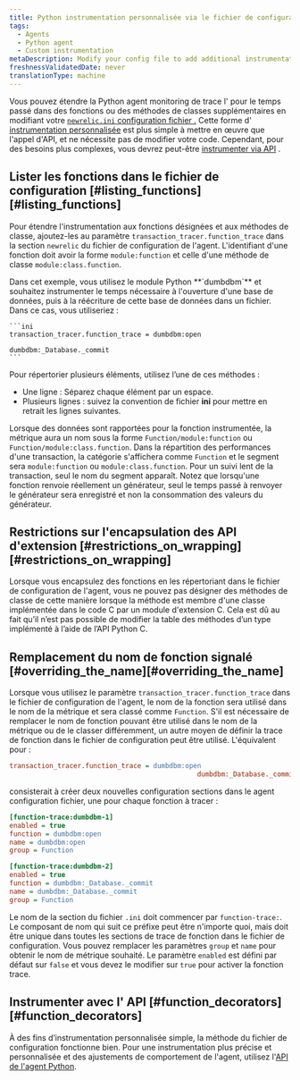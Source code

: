 ```yaml
---
title: Python instrumentation personnalisée via le fichier de configuration
tags:
  - Agents
  - Python agent
  - Custom instrumentation
metaDescription: Modify your config file to add additional instrumentation to a monitored application when using the Python agent.
freshnessValidatedDate: never
translationType: machine
---
```


Vous pouvez étendre la Python agent monitoring de trace l&apos; pour le temps passé dans des fonctions ou des méthodes de classes supplémentaires en modifiant votre [`newrelic.ini` configuration fichier .](/docs/apm/agents/python-agent/configuration/python-agent-configuration/#agent-configuration-file) Cette forme d&apos; [instrumentation personnalisée](/docs/python/python-custom-instrumentation) est plus simple à mettre en œuvre que l&apos;appel d&apos;API, et ne nécessite pas de modifier votre code. Cependant, pour des besoins plus complexes, vous devrez peut-être [instrumenter via API](/docs/python/python-instrumentation-by-api) .

## Lister les fonctions dans le fichier de configuration [#listing\_functions][#listing_functions]

Pour étendre l&apos;instrumentation aux fonctions désignées et aux méthodes de classe, ajoutez-les au paramètre `transaction_tracer.function_trace` dans la section `newrelic` du fichier de configuration de l&apos;agent. L&apos;identifiant d&apos;une fonction doit avoir la forme `module:function` et celle d&apos;une méthode de classe `module:class.function`.

<CollapserGroup>
  <Collapser id="dumdbm-example" title="Utilisation de dumbdbm">
    Dans cet exemple, vous utilisez le module Python <DNT>**`dumbdbm`**</DNT> et souhaitez instrumenter le temps nécessaire à l&apos;ouverture d&apos;une base de données, puis à la réécriture de cette base de données dans un fichier. Dans ce cas, vous utiliseriez :

    ```ini
    transaction_tracer.function_trace = dumbdbm:open
                                                   dumbdbm:_Database._commit
    ```
  </Collapser>
</CollapserGroup>

Pour répertorier plusieurs éléments, utilisez l’une de ces méthodes :

* Une ligne : Séparez chaque élément par un espace.
* Plusieurs lignes : suivez la convention de fichier <DNT>**ini**</DNT> pour mettre en retrait les lignes suivantes.

Lorsque des données sont rapportées pour la fonction instrumentée, la métrique aura un nom sous la forme `Function/module:function` ou `Function/module:class.function`. Dans la répartition des performances d&apos;une transaction, la catégorie s&apos;affichera comme `Function` et le segment sera `module:function` ou `module:class.function`. Pour un suivi lent de la transaction, seul le nom du segment apparaît. Notez que lorsqu&apos;une fonction renvoie réellement un générateur, seul le temps passé à renvoyer le générateur sera enregistré et non la consommation des valeurs du générateur.

## Restrictions sur l&apos;encapsulation des API d&apos;extension [#restrictions\_on\_wrapping][#restrictions_on_wrapping]

Lorsque vous encapsulez des fonctions en les répertoriant dans le fichier de configuration de l&apos;agent, vous ne pouvez pas désigner des méthodes de classe de cette manière lorsque la méthode est membre d&apos;une classe implémentée dans le code C par un module d&apos;extension C. Cela est dû au fait qu’il n’est pas possible de modifier la table des méthodes d’un type implémenté à l’aide de l’API Python C.

## Remplacement du nom de fonction signalé [#overriding\_the\_name][#overriding_the_name]

Lorsque vous utilisez le paramètre `transaction_tracer.function_trace` dans le fichier de configuration de l&apos;agent, le nom de la fonction sera utilisé dans le nom de la métrique et sera classé comme `Function`. S&apos;il est nécessaire de remplacer le nom de fonction pouvant être utilisé dans le nom de la métrique ou de le classer différemment, un autre moyen de définir la trace de fonction dans le fichier de configuration peut être utilisé. L&apos;équivalent pour :

```ini
transaction_tracer.function_trace = dumbdbm:open
                                               dumbdbm:_Database._commit
```

consisterait à créer deux nouvelles configuration sections dans le agent configuration fichier, une pour chaque fonction à tracer :

```ini
[function-trace:dumbdbm-1]
enabled = true
function = dumbdbm:open
name = dumbdbm:open
group = Function

[function-trace:dumbdbm-2]
enabled = true
function = dumbdbm:_Database._commit
name = dumbdbm:_Database._commit
group = Function
```

Le nom de la section du fichier `.ini` doit commencer par `function-trace:`. Le composant de nom qui suit ce préfixe peut être n&apos;importe quoi, mais doit être unique dans toutes les sections de trace de fonction dans le fichier de configuration. Vous pouvez remplacer les paramètres `group` et `name` pour obtenir le nom de métrique souhaité. Le paramètre `enabled` est défini par défaut sur `false` et vous devez le modifier sur `true` pour activer la fonction trace.

## Instrumenter avec l&apos; API [#function\_decorators][#function_decorators]

À des fins d’instrumentation personnalisée simple, la méthode du fichier de configuration fonctionne bien. Pour une instrumentation plus précise et personnalisée et des ajustements de comportement de l&apos;agent, utilisez l&apos;[API de l&apos;agent Python](/docs/agents/python-agent/api/python-agent-api-guide).